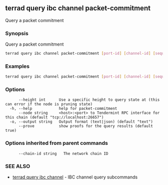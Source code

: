 ## terrad query ibc channel packet-commitment

Query a packet commitment

### Synopsis

Query a packet commitment

```sh Terrad
terrad query ibc channel packet-commitment [port-id] [channel-id] [sequence] [flags]
```

### Examples

```sh Terrad
terrad query ibc channel packet-commitment [port-id] [channel-id] [sequence]
```

### Options

```
      --height int      Use a specific height to query state at (this can error if the node is pruning state)
  -h, --help            help for packet-commitment
      --node string     <host>:<port> to Tendermint RPC interface for this chain (default "tcp://localhost:26657")
  -o, --output string   Output format (text|json) (default "text")
      --prove           show proofs for the query results (default true)
```

### Options inherited from parent commands

```
      --chain-id string   The network chain ID
```

### SEE ALSO

* [terrad query ibc channel](terrad_query_ibc_channel.md)	 - IBC channel query subcommands


